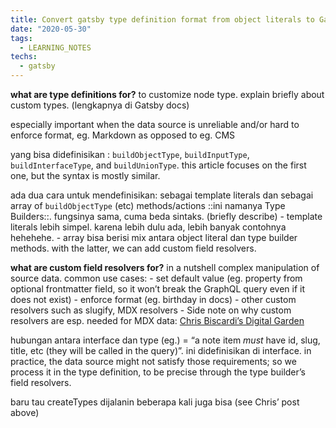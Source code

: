 ```yaml
---
title: Convert gatsby type definition format from object literals to Gatsby Type Builders
date: "2020-05-30"
tags:
  - LEARNING_NOTES
techs:
  - gatsby
---
```


**what are type definitions for?**
to customize node type. explain briefly about custom types. (lengkapnya di Gatsby docs)

especially important when the data source is unreliable and/or hard to enforce format, eg. Markdown as opposed to eg. CMS

yang bisa didefinisikan : `buildObjectType`, `buildInputType`, `buildInterfaceType`, and `buildUnionType`. this article focuses on the first one, but the syntax is mostly similar.

ada dua cara untuk mendefinisikan: sebagai template literals dan sebagai array of `buildObjectType` (etc) methods/actions ::ini namanya Type Builders::. fungsinya sama, cuma beda sintaks. (briefly describe) - template literals lebih simpel. karena lebih dulu ada, lebih banyak contohnya hehehehe. - array bisa berisi mix antara object literal dan type builder methods. with the latter, we can add custom field resolvers.

**what are custom field resolvers for?**
in a nutshell complex manipulation of source data. common use cases: - set default value (eg. property from optional frontmatter field, so it won’t break the GraphQL query even if it does not exist) - enforce format (eg. birthday in docs) - other custom resolvers such as slugify, MDX resolvers - Side note on why custom resolvers are esp. needed for MDX data: [Chris Biscardi’s Digital Garden](https://www.christopherbiscardi.com/post/sourcing-data-from-multiple-locations-in-gatsby)

hubungan antara interface dan type (eg.) = “a note item _must_ have id, slug, title, etc (they will be called in the query)”. ini didefinisikan di interface. in practice, the data source might not satisfy those requirements; so we process it in the type definition, to be precise through the type builder’s field resolvers.

baru tau createTypes dijalanin beberapa kali juga bisa (see Chris’ post above)
